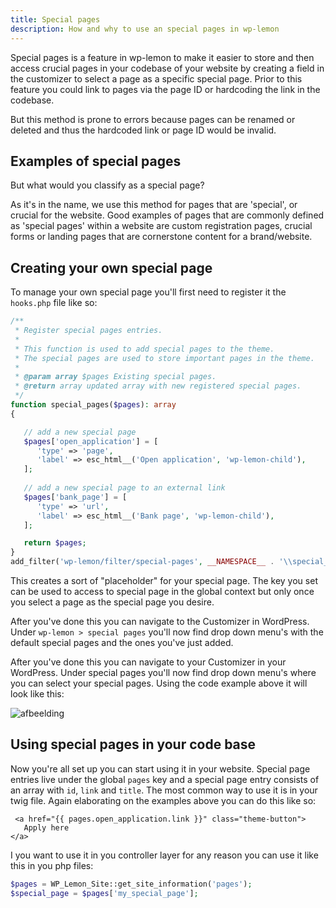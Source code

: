 ```yaml
---
title: Special pages
description: How and why to use an special pages in wp-lemon
---
```

Special pages is a feature in wp-lemon to make it easier to store and then access crucial pages in your codebase of your website by creating a field in the customizer to select a page as a specific special page. Prior to this feature you could link to pages via the page ID or hardcoding the link in the codebase.

But this method is prone to errors because pages can be renamed or deleted and thus the hardcoded link or page ID would be invalid.

## Examples of special pages
But what would you classify as a special page? 

As it's in the name, we use this method for pages that are 'special', or crucial for the website. 
Good examples of pages that are commonly defined as 'special pages' within a website are custom registration pages, crucial forms or landing pages that are cornerstone content for a brand/website.

## Creating your own special page
To manage your own special page you'll first need to register it the `hooks.php` file like so:

```php
/**
 * Register special pages entries.
 *
 * This function is used to add special pages to the theme.
 * The special pages are used to store important pages in the theme.
 *
 * @param array $pages Existing special pages.
 * @return array updated array with new registered special pages.
 */
function special_pages($pages): array
{

   // add a new special page 
   $pages['open_application'] = [
      'type' => 'page',
      'label' => esc_html__('Open application', 'wp-lemon-child'),
   ];
   
   // add a new special page to an external link
   $pages['bank_page'] = [
      'type' => 'url',
      'label' => esc_html__('Bank page', 'wp-lemon-child'),
   ];

   return $pages;
}
add_filter('wp-lemon/filter/special-pages', __NAMESPACE__ . '\\special_pages');
```
This creates a sort of "placeholder" for your special page. The key you set can be used to access to special page in the global context but only once you select a page as the special page you desire.

After you've done this you can navigate to the Customizer in WordPress. 
Under `wp-lemon > special pages` you'll now find drop down menu's with the default special pages and the ones you've just added.

After you've done this you can navigate to your Customizer in your WordPress. 
Under special pages you'll now find drop down menu's where you can select your special pages. 
Using the code example above it will look like this:

![afbeelding](https://github.com/Studio-Lemon/wp-lemon-docs/assets/17764157/43a4daa0-6389-4589-98a3-5b95552435f1)


## Using special pages in your code base
Now you're all set up you can start using it in your website. Special page entries live under the global `pages` key and a special page entry consists of an array with `id`, `link` and `title`. The most common way to use it is in your twig file. Again elaborating on the examples above you can do this like so:

```twig
 <a href="{{ pages.open_application.link }}" class="theme-button">
   Apply here
</a>
```

I you want to use it in you controller layer for any reason you can use it like this in you php files:

```php
$pages = WP_Lemon_Site::get_site_information('pages');
$special_page = $pages['my_special_page'];
```
